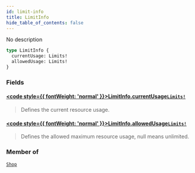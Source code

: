 ```yaml
---
id: limit-info
title: LimitInfo
hide_table_of_contents: false
---
```








No description

```graphql
type LimitInfo {
  currentUsage: Limits!
  allowedUsage: Limits!
}
```


### Fields

#### [<code style={{ fontWeight: 'normal' }}>LimitInfo.<b>currentUsage</b></code>](#)<Bullet />[`Limits!`](../../../developer/api-reference/objects/limits) <Badge class="secondary" text="non-null"/> <Badge class="secondary" text="object"/>
> Defines the current resource usage.
> 

#### [<code style={{ fontWeight: 'normal' }}>LimitInfo.<b>allowedUsage</b></code>](#)<Bullet />[`Limits!`](../../../developer/api-reference/objects/limits) <Badge class="secondary" text="non-null"/> <Badge class="secondary" text="object"/>
> Defines the allowed maximum resource usage, null means unlimited.
> 



### Member of

[`Shop`](../../../developer/api-reference/objects/shop)  <Badge class="secondary" text="object"/>



